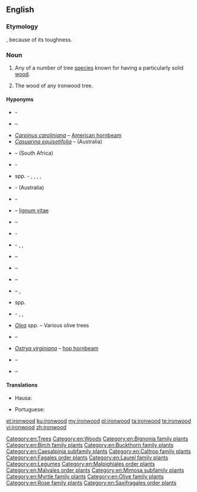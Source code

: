 ==English==
{{wikipedia}}

===Etymology===
{{compound|en|iron|wood}}, because of its toughness.

===Noun===
{{en-noun|~}}

# {{lb|en|countable}} Any of a number of tree [[species]] known for having a particularly solid [[wood]].<!--We could put a list somewhere, but I'm not sure where...-->
# {{lb|en|uncountable}} The wood of any ironwood tree.

====Hyponyms====
* {{taxlink|Acacia estrophiolata|species|noshow=1}} - {{vern|southern ironwood}}
* {{taxlink|Androstachys johnsonii|species|noshow=1}} – {{vern|Lebombo ironwood}}
* ''[[Carpinus caroliniana]]'' – [[American hornbeam]]
* ''[[Casuarina equisetifolia]]'' – {{vern|common ironwood}} (Australia)
* {{taxlink|Chionanthus foveolatus|species|noshow=1}} – {{vern|pock ironwood}} (South Africa)
* {{taxlink|Choricarpia subargentea|species|noshow=1}} - {{vern|giant ironwood}}
* {{taxlink|Copaifera|genus|noshow=1}} spp. - {{vern|diesel tree}}, {{vern|kerosene tree}}, {{vern|kupa'y}}, {{vern|cabismo}}, {{vern|copaúva}}
* {{taxlink|Erythrophleum chlorostachys|species|noshow=1}} - {{vern|Cooktown ironwood}} (Australia)
* {{taxlink|Eusideroxylon zwageri|species|noshow=1}} - {{vern|Borneo ironwood}}
* {{taxlink|Guaiacum officinale|species|noshow=1}} – [[lignum vitae]]
* {{taxlink|Guaiacum sanctum|species|noshow=1}} – {{vern|holywood}}
* {{taxlink|Holodiscus discolor|species|noshow=1}} - {{vern|creambrush}}
* {{taxlink|Hopea odorata|species|noshow=1}} - {{vern|white thingan}}, {{vern|Ceylon ironwood}}, {{vern|Malabar ironwood}}
* {{taxlink|Krugiodendron ferreum|species|noshow=1}} – {{vern|black ironwood}}
* {{taxlink|Lyonothamnus floribundus|species|noshow=1}} – {{vern|Lyon tree}}
* {{taxlink|Lyonothamnus lyonii|species|noshow=1}} – {{vern|Catalina ironwood}}
* {{taxlink|Mesua ferrea|species|noshow=1}} – {{vern|rose chestnut}}, {{vern|Ceylon ironwood}}
* {{taxlink|Metrosideros|genus|noshow=1}} spp.
* {{taxlink|Nestegis apetala|species|noshow=1}} - {{vern|coastal maire}}, {{vern|broad-leaved maire}}, {{vern|broad-leaved ironwood}}
* ''[[Olea]] spp.'' – Various olive trees
* {{taxlink|Olneya tesota|species|noshow=1}} – {{vern|desert ironwood}}
* ''[[Ostrya virginiana]]'' – [[hop hornbeam]]
* {{taxlink|Parrotia persica|species|noshow=1}} – {{vern|Persian ironwood}}
* {{taxlink|Tabebuia serratifolia|species|noshow=1}} – {{vern|yellow poui}}

====Translations====
{{trans-top|any of a number of tree species known for having a particularly solid wood}}
* Hausa: {{t+|ha|kirni}}
{{trans-mid}}
* Portuguese: {{t|pt|pau-ferro|m}}
{{trans-bottom}}

[[Category:en:Trees]]
[[Category:en:Woods]]
[[Category:en:Bignonia family plants]]
[[Category:en:Birch family plants]]
[[Category:en:Buckthorn family plants]]
[[Category:en:Caesalpinia subfamily plants]]
[[Category:en:Caltrop family plants]]
[[Category:en:Fagales order plants]]
[[Category:en:Laurel family plants]]
[[Category:en:Legumes]]
[[Category:en:Malpighiales order plants]]
[[Category:en:Malvales order plants]]
[[Category:en:Mimosa subfamily plants]]
[[Category:en:Myrtle family plants]]
[[Category:en:Olive family plants]]
[[Category:en:Rose family plants]]
[[Category:en:Saxifragales order plants]]

[[et:ironwood]]
[[ku:ironwood]]
[[my:ironwood]]
[[pl:ironwood]]
[[ta:ironwood]]
[[te:ironwood]]
[[vi:ironwood]]
[[zh:ironwood]]